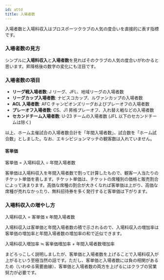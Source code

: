 ```yaml
---
id: attd
title: 入場者数
---
```


入場者数と入場料収入はプロスポーツクラブの人気の度合いを直接的に表す指標です。

### 入場者数の見方

シンプルに**入場料収入**と**入場者数**を見ればそのクラブの人気の度合いがわかると思います。昇降格後の数字の変化にも注目です。

### 入場者数の項目

- **リーグ戦入場者数**: J リーグ、JFL、地域リーグの入場者数
- **リーグカップ入場者数**: ナビスコカップ、ルヴァンカップの入場者数
- **ACL 入場者数**: AFC チャンピオンズリーグおよびプレーオフの入場者数
- **プレーオフ入場者数**: CS、J1 昇格プレーオフ、入れ替え戦などの入場者数
- **セカンドチーム入場者数**: U-23 チームの入場者数 (JFL 以下のセカンドチームは除く)

以上、ホーム主催試合の入場者数合計を「年間入場者数」、試合数を「ホーム試合数」としました。なお、エキシビジョンマッチの観客数は入れていません。

#### 客単価

<Alert severity="info">
  客単価 = 入場料収入 ÷ 年間入場者数
</Alert>

客単価は入場料収入を年間入場者数で割って計算したもので、観客一人当たりのチケット単価を表します。チケット単価は、チケットの席種別の価格と販売割合によって決まります。高価な席種の割合が大きくなれば客単価は上がり、高価な席種が売れなかったり、無料招待券を多く発行すると客単価は下がります。

### 入場料収入の増やし方

<Alert severity="info">
  入場料収入 = 客単価 x 年間入場者数
</Alert>

入場料収入は客単価と年間入場者数の積で示されるので、入場料収入の増加率は客単価の増加率と年間入場者数の増加率の和で近似できます。

<Alert severity="info">
  入場料収入増加率 ≒ 客単価増加率 + 年間入場者数増加率
</Alert>

まどろっこしく説明しましたが、客単価と入場者数を上げることで入場料収入が上がるという至極当然の話です。ただし、客単価と入場者数には負の相関があるため（いわゆる需要曲線）、客単価と入場者数の両方を上げるにはクラブの営業努力が必要です。
